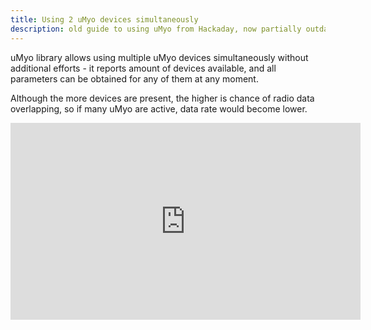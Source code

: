 ```yaml
---
title: Using 2 uMyo devices simultaneously
description: old guide to using uMyo from Hackaday, now partially outdated
---
```


uMyo library allows using multiple uMyo devices simultaneously without additional efforts - it reports amount of devices available, and all parameters can be obtained for any of them at any moment. 

Although the more devices are present, the higher is chance of radio data overlapping, so if many uMyo are active, data rate would become lower.

<iframe width="560" height="315" src="https://www.youtube.com/embed/Ztij86CZT5g?si=2wBBs01qVmTLq9KK" title="YouTube video player" frameborder="0" allow="accelerometer; autoplay; clipboard-write; encrypted-media; gyroscope; picture-in-picture; web-share" referrerpolicy="strict-origin-when-cross-origin" allowfullscreen></iframe>


